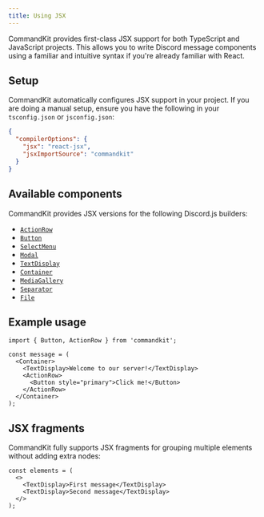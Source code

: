 ```yaml
---
title: Using JSX
---
```


CommandKit provides first-class JSX support for both TypeScript and
JavaScript projects. This allows you to write Discord message
components using a familiar and intuitive syntax if you're already
familiar with React.

## Setup

CommandKit automatically configures JSX support in your project. If
you are doing a manual setup, ensure you have the following in your
`tsconfig.json` or `jsconfig.json`:

```json
{
  "compilerOptions": {
    "jsx": "react-jsx",
    "jsxImportSource": "commandkit"
  }
}
```

## Available components

CommandKit provides JSX versions for the following Discord.js
builders:

- [`ActionRow`](./02-discord-components-v1/01-action-row.mdx)
- [`Button`](./02-discord-components-v1/02-button.mdx)
- [`SelectMenu`](./02-discord-components-v1/03-select-menu.mdx)
- [`Modal`](./02-discord-components-v1/04-modal.mdx)
- [`TextDisplay`](./03-discord-components-v2/01-text-display.mdx)
- [`Container`](./03-discord-components-v2/02-container.mdx)
- [`MediaGallery`](./03-discord-components-v2/03-media-gallery.mdx)
- [`Separator`](./03-discord-components-v2/04-section-separator.mdx)
- [`File`](./03-discord-components-v2/05-file.mdx)

## Example usage

```tsx
import { Button, ActionRow } from 'commandkit';

const message = (
  <Container>
    <TextDisplay>Welcome to our server!</TextDisplay>
    <ActionRow>
      <Button style="primary">Click me!</Button>
    </ActionRow>
  </Container>
);
```

## JSX fragments

CommandKit fully supports JSX fragments for grouping multiple elements
without adding extra nodes:

```tsx
const elements = (
  <>
    <TextDisplay>First message</TextDisplay>
    <TextDisplay>Second message</TextDisplay>
  </>
);
```
